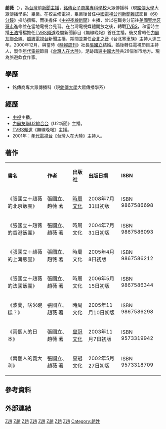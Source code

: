 {{otheruses|subject=台灣主播|other=同名人物|趙薇 (消歧義)}}
{{主播資訊
| 主播頭銜     = 旅遊飲食作家
| 主播姓名     = 趙薇
| 主播英文名字 = Viviana
| 主播出生日期 = {{birth_date_and_age|1964|8|23}}
| 主播逝世年分 = 
| 主播逝世日期 = 
<!--
| 主播照片檔案 = No free image woman (zh).svg
| 主播照片尺寸 = 200px
| 主播照片圖說 = 目前無可用圖像
-->
| 國籍         = {{ROC}}
| 出生地       = {{TWN}}[[台北市|台北市]]
| 逝世地       = 
| 最高學歷     = 銘傳商專大眾傳播科<br>（現[[銘傳大學|銘傳大學]]大眾傳播學系）
| 暱稱         = 
| 婚姻狀況     = 已婚
| 配偶         = [[張國立_(台灣)|張國立]]
| 信仰宗教     = 
| 官方網站     = 
| 備註         = 
|}}
'''趙薇'''（{{bd|1964年|8月23日||}}），為[[台灣|台灣]]前[[新聞主播|新聞主播]]，[[銘傳女子商業專科學校|銘傳女子商業專科學校]]大眾傳播科（現[[銘傳大學|銘傳大學]]大眾傳播學系）畢業。在校主修電視，畢業後曾任[[中國電視公司|中國電視公司]][[新聞雜誌|新聞雜誌]]節目《[[60分鐘_(中視)|60分鐘]]》採訪撰稿，而後擔任《[[中視夜線新聞|中視夜線新聞]]》主播，曾以在職身分前往[[美國|美國]][[聖地牙哥市|聖地牙哥市]]進修並在當地電視台見習。在台灣電視媒體開放之後，轉戰[[TVBS|TVBS]]，和當時主播[[王浩_(台灣主播)|王浩]]搭檔擔任[[TVBS頻道|TVBS頻道]]晚間新聞節目《無線晚報》首任主播。後又曾轉任[[力霸友聯全線|力霸友聯全線]]、[[超級電視台|超級電視台]]新聞主播，期間並兼任[[台北之音|台北之音]]《台北塞車族》主持人達三年。2000年12月，與當時《[[時報周刊|時報周刊]]》社長[[張國立_(台灣)|張國立]]結婚。婚後轉任電視節目主持人，製作[[年代電視|年代電視]]節目《[[台灣人在大陸|台灣人在大陸]]》，足跡踏遍[[中國大陸|中國大陸]]共26個省市地方。現為旅遊飲食作家。

==學歷==
*銘傳商專大眾傳播科（現[[銘傳大學|銘傳大學]]大眾傳播學系）

==經歷==
*[[中視|中視]]主播。
*[[東森綜合台|力霸友聯U2綜合台]]《U2新聞》主播。
*[[TVBS頻道|TVBS頻道]]《無線晚報》主播。
*2001年：[[年代電視台|年代電視台]]《台灣人在大陸》主持人。

==著作==
{|class="wikitable"
|- align=center
|'''書名'''||'''作者'''||'''出版社'''||'''出版日期'''||'''ISBN'''
|-
|《張國立＋趙薇的北京飯團》||張國立、趙薇 著||[[時周文化|時周文化]]||2008年7月31日初版||ISBN 9867586698
|-
|《張國立＋趙薇的香港飯團》||張國立、趙薇 著||時周文化||2004年7月31日初版||ISBN 9867586093
|-
|《張國立＋趙薇的上海飯團》||張國立、趙薇 著||時周文化||2005年4月8日初版||ISBN 9867586212
|-
|《張國立＋趙薇的法國飯團》||張國立、趙薇 著||時周文化||2006年5月15日初版||ISBN 9867586344
|-
|《波蘭，啥米碗糕？》||張國立、趙薇 著||時周文化||2005年11月10日初版||ISBN 9867586298
|-
|《兩個人的日本》||張國立、趙薇 著||[[皇冠文化|皇冠文化]]||2003年11月7日初版||ISBN 9573319942
|-
|《兩個人的義大利》||張國立、趙薇 著||皇冠文化||2002年5月27日初版||ISBN 9573318709
|}

==參考資料==
{{reflist}}

==外部連結==

[[Category:銘傳大學校友|Z趙]]
[[Category:台灣女性記者|Z趙]]
[[Category:台灣電視主播|Z趙]]
[[Category:中視主播|Z趙]]
[[Category:TVBS主播|Z趙]]
[[Category:東森主播|Z趙]]
[[Category:超視主播|Z趙]]
[[Category:台灣電視主持人|Z趙]]
[[Category:趙姓|Category:趙姓]]